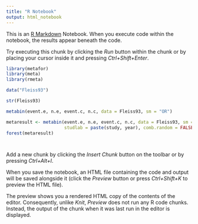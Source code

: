 ---
title: "R Notebook"
output: html_notebook
---

This is an [R Markdown](http://rmarkdown.rstudio.com) Notebook. When you execute code within the notebook, the results appear beneath the code. 

Try executing this chunk by clicking the *Run* button within the chunk or by placing your cursor inside it and pressing *Ctrl+Shift+Enter*. 

```{r}
library(metafor)
library(meta)
library(rmeta)
```


```{r}
data("Fleiss93")
```

```{r}
str(Fleiss93)
```


```{r}
metabin(event.e, n.e, event.c, n.c, data = Fleiss93, sm = "OR")
```


```{r}
metaresult <- metabin(event.e, n.e, event.c, n.c, data = Fleiss93, sm = "OR",
                      studlab = paste(study, year), comb.random = FALSE)
forest(metaresult)
```


```{r}

```


```{r}
```

Add a new chunk by clicking the *Insert Chunk* button on the toolbar or by pressing *Ctrl+Alt+I*.

When you save the notebook, an HTML file containing the code and output will be saved alongside it (click the *Preview* button or press *Ctrl+Shift+K* to preview the HTML file).

The preview shows you a rendered HTML copy of the contents of the editor. Consequently, unlike *Knit*, *Preview* does not run any R code chunks. Instead, the output of the chunk when it was last run in the editor is displayed.
